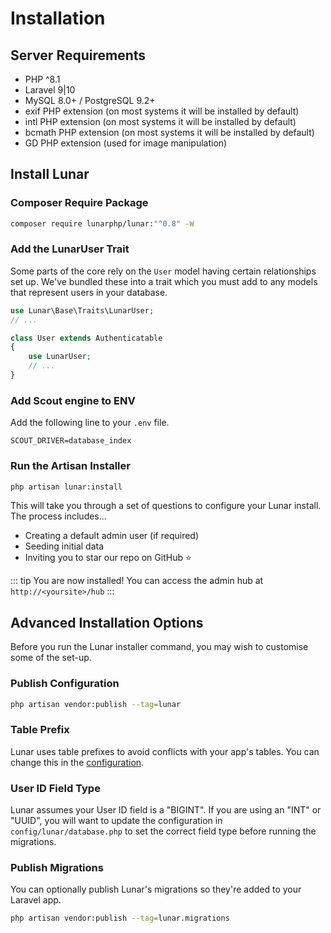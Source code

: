 # Installation

## Server Requirements

- PHP ^8.1
- Laravel 9|10
- MySQL 8.0+ / PostgreSQL 9.2+
- exif PHP extension (on most systems it will be installed by default)
- intl PHP extension (on most systems it will be installed by default)
- bcmath PHP extension (on most systems it will be installed by default)
- GD PHP extension (used for image manipulation)

## Install Lunar

### Composer Require Package

```sh
composer require lunarphp/lunar:"^0.8" -W
```

### Add the LunarUser Trait

Some parts of the core rely on the `User` model having certain relationships set up. We've bundled these into a trait which you must add to any models that represent users in your database.

```php
use Lunar\Base\Traits\LunarUser;
// ...

class User extends Authenticatable
{
    use LunarUser;
    // ...
}
```

### Add Scout engine to ENV
Add the following line to your `.env` file.
```
SCOUT_DRIVER=database_index
```

### Run the Artisan Installer

```sh
php artisan lunar:install
```

This will take you through a set of questions to configure your Lunar install. The process includes...

- Creating a default admin user (if required)
- Seeding initial data
- Inviting you to star our repo on GitHub ⭐

::: tip
You are now installed! You can access the admin hub at `http://<yoursite>/hub`
:::

## Advanced Installation Options

Before you run the Lunar installer command, you may wish to customise some of the set-up.

### Publish Configuration
```sh
php artisan vendor:publish --tag=lunar
```

### Table Prefix
Lunar uses table prefixes to avoid conflicts with your app's tables. You can change this in the [configuration](/0.x/getting-started/setup/configuration).


### User ID Field Type
Lunar assumes your User ID field is a "BIGINT". If you are using an "INT" or "UUID", you will want to update the configuration in `config/lunar/database.php` to set the correct field type before running the migrations.


### Publish Migrations
You can optionally publish Lunar's migrations so they're added to your Laravel app.

```sh
php artisan vendor:publish --tag=lunar.migrations
```
